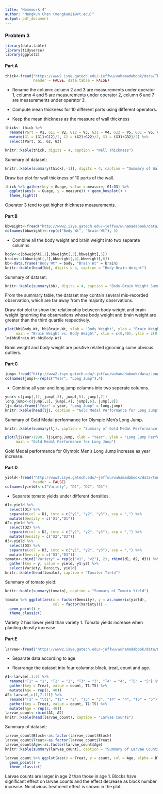 ```yaml
---
title: "Homework 4"
author: "Mengkun Chen (mengkun21@vt.edu)"
output: pdf_document
---
```


### Problem 3

```r
library(data.table)
library(tidyverse)
library(ggplot2)
```

#### Part A

```r
thick<-fread("https://www2.isye.gatech.edu/~jeffwu/wuhamadabook/data/ThicknessGauge.dat", 
             header = FALSE, data.table = FALSE)
```

- Rename the column: column 2 and 3 are measurements under operator 1, column 4 and 5 are measurements under operator 2, column 6 and 7 are measurements under operator 3. 

- Compute mean thickness for 10 different parts using different operators. 

- Keep the mean thickness as the measure of wall thickness

```r
thick<- thick %>%
  rename(Part = V1, G11 = V2, G12 = V3, G21 = V4, G22 = V5, G31 = V6, G32 = V7) %>% 
  mutate(G1 = (G11+G12)/2, G2 = (G21+G22)/2, G3 = (G31+G32)/2) %>% 
  select(Part, G1, G2, G3)

knitr::kable(thick, digits = 4, caption = "Wall Thickness")
```

Summary of dataset: 

```r
knitr::kable(summary(thick[,-1]), digits = 4, caption = "Summary of Wall Thickness")
```

Draw bar plot for wall thickness of 10 parts of the wall. 

```r
thick %>% gather(key = Guage, value = measure, G1:G3) %>% 
  ggplot(aes(x = Guage, y = measure)) + geom_boxplot() + 
  theme_light()
```

Operator 3 tend to get higher thickness measurements. 


#### Part B

```r
bbweight<-fread("http://www2.isye.gatech.edu/~jeffwu/wuhamadabook/data/BrainandBodyWeight.dat", header = FALSE, data.table = FALSE)
colnames(bbweight)<-rep(c("Body Wt", "Brain Wt"), 3)
```

- Combine all the body weight and brain weight into two separate columns. 

```r
body<-c(bbweight[,1],bbweight[,3],bbweight[,5])
brain<-c(bbweight[,2],bbweight[,4],bbweight[,6])
bb<-data.frame("Body Wt" = body, "Brain Wt" = brain)
knitr::kable(head(bb), digits = 4, caption = "Body-Brain Weight")
```

Summary of dataset: 

```r
knitr::kable(summary(bb), digits = 4, caption = "Body-Brain Weight Summary")
```

From the summary table, the dataset may contain several mis-recorded observation, which are far away from the majority observations. 

Draw dot plot to show the relationship between body weight and brain weight ignorning the observations whose body weight and brain weight are greater than the third quartile respectively. 

```r
plot(bb$Body.Wt, bb$Brain.Wt, xlab = "Body Weight", ylab = "Brain Weight", 
     main = "Brain Weight vs. Body Weight", xlim = c(0,40), ylim = c(0,130))
lm(bb$Brain.Wt~bb$Body.Wt)
```

Brain weight and body weight are positive related ignorning some obvious outliers. 


#### Part C

```r
jump<-fread("http://www2.isye.gatech.edu/~jeffwu/wuhamadabook/data/LongJumpData.dat", data.table = FALSE, header = FALSE)
colnames(jump)<-rep(c("Year", "Long Jump"),4)
```

- Combine all year and long jump columns into two seperate columns. 

```r
year<-c(jump[,1], jump[,3], jump[,5], jump[,7])
long.jump<-c(jump[,2], jump[,4], jump[,6], jump[,8])
lj<-data.frame("Year" = year, "Long Jump" = long.jump)
knitr::kable(head(lj), caption = "Gold Medal Performance for Long Jump")
```

Summary of Gold Medal performance for Olympic Men's Long Jump. 

```r
knitr::kable(summary(lj), caption = "Summary of Gold Medal Performance for Long Jump")
```

```r
plot(lj$Year+1900, lj$Long.Jump, xlab = "Year", ylab = "Long Jump Performance", 
     main = "Gold Medal Performance for Long Jump")
```

Gold Medal performance for Olympic Men's Long Jump increase as year increase. 


#### Part D

```r
yield<-fread("http://www2.isye.gatech.edu/~jeffwu/wuhamadabook/data/tomato.dat", 
             header = FALSE)
colnames(yield)<-c("Variety", "D1", "D2", "D3")
```

- Separate tomato yields under different densities. 

```r
d1<-yield %>% 
  select(D1) %>% 
  separate(col = D1, into = c("y1", "y2", "y3"), sep = ",") %>% 
  mutate(Density = c("D1","D1"))
d2<-yield %>% 
  select(D2) %>% 
  separate(col = D2, into = c("y1", "y2", "y3"), sep = ",") %>% 
  mutate(Density = c("D2","D2"))
d3<-yield %>% 
  select(D3) %>% 
  separate(col = D3, into = c("y1", "y2", "y3"), sep = ",") %>% 
  mutate(Density = c("D3","D3"))
tomato<-cbind("Variety" = rep(c("v1", "v2"), 2), rbind(d1, d2, d3)) %>% 
  gather(key = y, value = yield, y1:y3) %>% 
  select(Variety, Density, yield)
knitr::kable(head(tomato), caption = "Tomator Yield")
```

Summary of tomato yield: 

```r
knitr::kable(summary(tomato), caption = "Summary of Tomato Yield")
```

```r
tomato %>% ggplot(aes(x = factor(Density), y = as.numeric(yield), 
                      col = factor(Variety))) + 
  geom_point() + 
  theme_classic()
```

Variety 2 has lower yield than variety 1. Tomato yields increase when planting density increase. 


#### Part E

```r
larvae<-fread("https://www2.isye.gatech.edu/~jeffwu/wuhamadabook/data/LarvaeControl.dat", header = TRUE, data.table = FALSE)
```

- Separate data according to age. 

- Rearrange the dataset into four columns: block, treat, count and age. 

```r
A1<-larvae[,1:6] %>% 
  rename("T1" = "1", "T2" = "2", "T3" = "3", "T4" = "4", "T5" = "5") %>% 
  gather(key = Treat, value = count, T1:T5) %>% 
  mutate(Age = rep(1, 40))
A2<-larvae[,c(1,7:11)] %>% 
  rename("T1" = "\t1", "T2" = "2", "T3" = "3", "T4" = "4", "T5" = "5") %>% 
  gather(key = Treat, value = count, T1:T5) %>% 
  mutate(Age = rep(2, 40))
larvae_count<-rbind(A1, A2)
knitr::kable(head(larvae_count), caption = "Larvae Counts")
```

Summary of dataset: 

```r
larvae_count$Block<-as.factor(larvae_count$Block)
larvae_count$Treat<-as.factor(larvae_count$Treat)
larvae_count$Age<-as.factor(larvae_count$Age)
knitr::kable(summary(larvae_count), caption = "Summary of Larvae Counts")
```

```r
larvae_count %>% ggplot(aes(x = Treat, y = count, col = Age, alpha = Block)) + 
  geom_point() + 
  theme_classic()
```

Larvae counts are larger in age 2 than those in age 1. Blocks have significant effect on larvae counts and the effect decrease as block number increase. No obvious treatment effect is shown in the plot. 